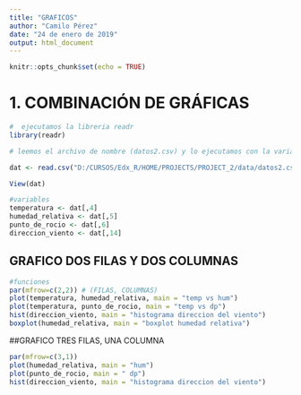 ```yaml
---
title: "GRAFICOS"
author: "Camilo Pérez"
date: "24 de enero de 2019"
output: html_document
---
```


```r
knitr::opts_chunk$set(echo = TRUE)
```

# 1. COMBINACIÓN DE GRÁFICAS

```r


#  ejecutamos la libreria readr
library(readr)

# leemos el archivo de nombre (datos2.csv) y lo ejecutamos con la variable dat

dat <- read.csv("D:/CURSOS/Edx_R/HOME/PROJECTS/PROJECT_2/data/datos2.csv")

View(dat)

#variables
temperatura <- dat[,4]
humedad_relativa <- dat[,5]
punto_de_rocio <- dat[,6]
direccion_viento <- dat[,14]


```
## GRAFICO DOS FILAS Y DOS COLUMNAS
```r
#funciones 
par(mfrow=c(2,2)) # (FILAS, COLUMNAS)
plot(temperatura, humedad_relativa, main = "temp vs hum")
plot(temperatura, punto_de_rocio, main = "temp vs dp")
hist(direccion_viento, main = "histograma direccion del viento")
boxplot(humedad_relativa, main = "boxplot humedad relativa")

```

##GRAFICO TRES FILAS, UNA COLUMNA

```r

par(mfrow=c(3,1))
plot(humedad_relativa, main = "hum")
plot(punto_de_rocio, main = " dp")
hist(direccion_viento, main = "histograma direccion del viento")
```


